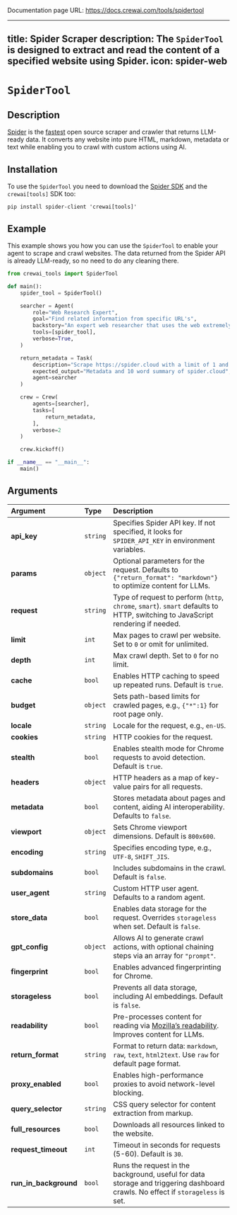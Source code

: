 Documentation page URL: https://docs.crewai.com/tools/spidertool

---
title: Spider Scraper
description: The `SpiderTool` is designed to extract and read the content of a specified website using Spider.
icon: spider-web
---

# `SpiderTool`

## Description

[Spider](https://spider.cloud/?ref=crewai) is the [fastest](https://github.com/spider-rs/spider/blob/main/benches/BENCHMARKS.md#benchmark-results) 
open source scraper and crawler that returns LLM-ready data. 
It converts any website into pure HTML, markdown, metadata or text while enabling you to crawl with custom actions using AI.

## Installation

To use the `SpiderTool` you need to download the [Spider SDK](https://pypi.org/project/spider-client/) 
and the `crewai[tools]` SDK too:

```shell
pip install spider-client 'crewai[tools]'
```

## Example

This example shows you how you can use the `SpiderTool` to enable your agent to scrape and crawl websites. 
The data returned from the Spider API is already LLM-ready, so no need to do any cleaning there.

```python Code
from crewai_tools import SpiderTool

def main():
    spider_tool = SpiderTool()

    searcher = Agent(
        role="Web Research Expert",
        goal="Find related information from specific URL's",
        backstory="An expert web researcher that uses the web extremely well",
        tools=[spider_tool],
        verbose=True,
    )

    return_metadata = Task(
        description="Scrape https://spider.cloud with a limit of 1 and enable metadata",
        expected_output="Metadata and 10 word summary of spider.cloud",
        agent=searcher
    )

    crew = Crew(
        agents=[searcher],
        tasks=[
            return_metadata,
        ],
        verbose=2
    )

    crew.kickoff()

if __name__ == "__main__":
    main()
```

## Arguments
| Argument          | Type     | Description                                                                                                                                           |
|:------------------|:---------|:-----------------------------------------------------------------------------------------------------------------------------------------------------|
| **api_key**         | `string`   | Specifies Spider API key. If not specified, it looks for `SPIDER_API_KEY` in environment variables.                                                   |
| **params**          | `object`   | Optional parameters for the request. Defaults to `{"return_format": "markdown"}` to optimize content for LLMs.                                        |
| **request**         | `string`   | Type of request to perform (`http`, `chrome`, `smart`). `smart` defaults to HTTP, switching to JavaScript rendering if needed.                        |
| **limit**           | `int`      | Max pages to crawl per website. Set to `0` or omit for unlimited.                                                                                     |
| **depth**           | `int`      | Max crawl depth. Set to `0` for no limit.                                                                                                             |
| **cache**           | `bool`     | Enables HTTP caching to speed up repeated runs. Default is `true`.                                                                                    |
| **budget**          | `object`   | Sets path-based limits for crawled pages, e.g., `{"*":1}` for root page only.                                                                          |
| **locale**          | `string`   | Locale for the request, e.g., `en-US`.                                                                                                                |
| **cookies**         | `string`   | HTTP cookies for the request.                                                                                                                         |
| **stealth**         | `bool`     | Enables stealth mode for Chrome requests to avoid detection. Default is `true`.                                                                       |
| **headers**         | `object`   | HTTP headers as a map of key-value pairs for all requests.                                                                                            |
| **metadata**        | `bool`     | Stores metadata about pages and content, aiding AI interoperability. Defaults to `false`.                                                             |
| **viewport**        | `object`   | Sets Chrome viewport dimensions. Default is `800x600`.                                                                                                |
| **encoding**        | `string`   | Specifies encoding type, e.g., `UTF-8`, `SHIFT_JIS`.                                                                                                  |
| **subdomains**      | `bool`     | Includes subdomains in the crawl. Default is `false`.                                                                                                 |
| **user_agent**      | `string`   | Custom HTTP user agent. Defaults to a random agent.                                                                                                   |
| **store_data**      | `bool`     | Enables data storage for the request. Overrides `storageless` when set. Default is `false`.                                                           |
| **gpt_config**      | `object`   | Allows AI to generate crawl actions, with optional chaining steps via an array for `"prompt"`.                                                        |
| **fingerprint**     | `bool`     | Enables advanced fingerprinting for Chrome.                                                                                                           |
| **storageless**     | `bool`     | Prevents all data storage, including AI embeddings. Default is `false`.                                                                               |
| **readability**     | `bool`     | Pre-processes content for reading via [Mozilla’s readability](https://github.com/mozilla/readability). Improves content for LLMs.                      |
| **return_format**   | `string`   | Format to return data: `markdown`, `raw`, `text`, `html2text`. Use `raw` for default page format.                                                     |
| **proxy_enabled**   | `bool`     | Enables high-performance proxies to avoid network-level blocking.                                                                                     |
| **query_selector**  | `string`   | CSS query selector for content extraction from markup.                                                                                                |
| **full_resources**  | `bool`     | Downloads all resources linked to the website.                                                                                                        |
| **request_timeout** | `int`      | Timeout in seconds for requests (5-60). Default is `30`.                                                                                              |
| **run_in_background** | `bool`   | Runs the request in the background, useful for data storage and triggering dashboard crawls. No effect if `storageless` is set.                        |
